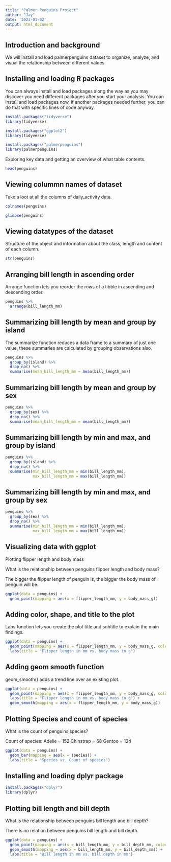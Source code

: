 ```yaml
---
title: "Palmer Penguins Project"
author: "Jay"
date: '2023-01-02'
output: html_document
---
```


## Introduction and background

We will install and load palmerpenguins dataset to organize, analyze, and visual the relationship between different values.

## Installing and loading R packages

You can always install and load packages along the way as you may discover you need different packages after you start your analysis. You can install and load packages now, if another packages needed further, you can do that with specific lines of code anyway.

```r
install.packages("tidyverse")
library(tidyverse)

install.packages("ggplot2")
library(tidyverse)

install.packages("palmerpenguins")
library(palmerpenguins)
```

Exploring key data and getting an overview of what table contents.

```r
head(penguins)
```

## Viewing colummn names of dataset

Take a loot at all the columns of daily_activity data.

```r
colnames(penguins)

glimpse(penguins)
```

## Viewing datatypes of the dataset

Structure of the object and information about the class, length and content of each column.

```r
str(penguins)
```

## Arranging bill length in ascending order

Arrange function lets you reorder the rows of a tibble in ascending and descending order.

```r
penguins %>% 
  arrange(bill_length_mm)
```

## Summarizing bill length by mean and group by island

The summarize function reduces a data frame to a summary of just one value, these summaries are calculated by grouping observations also.

```r
penguins %>% 
  group_by(island) %>% 
  drop_na() %>% 
  summarise(mean_bill_length_mm = mean(bill_length_mm))
```

## Summarizing bill length by mean and group by sex

```r
penguins %>% 
  group_by(sex) %>% 
  drop_na() %>% 
  summarise(mean_bill_length_mm = mean(bill_length_mm))
```

## Summarizing bill length by min and max, and group by island

```r
penguins %>% 
  group_by(island) %>% 
  drop_na() %>% 
  summarise(min_bill_length_mm = min(bill_length_mm), 
            max_bill_length_mm = max(bill_length_mm))
```


## Summarizing bill length by min and max, and group by sex

```r
penguins %>% 
  group_by(sex) %>% 
  drop_na() %>% 
  summarise(min_bill_length_mm = min(bill_length_mm), 
            max_bill_length_mm = max(bill_length_mm))
```

## Visualizing data with ggplot

Plotting flipper length and body mass

What is the relationship between penguins flipper length and body mass? 

The bigger the flipper length of penguin is, the bigger the body mass of penguin will be.

```r
ggplot(data = penguins) +
  geom_point(mapping = aes(x = flipper_length_mm, y = body_mass_g))
```

## Adding color, shape, and title to the plot

Labs function lets you create the plot title and subtitle to explain the main findings.

```r
ggplot(data = penguins) +
  geom_point(mapping = aes(x = flipper_length_mm, y = body_mass_g, color = species, shape = species)) +
  labs(title = "Flipper length in mm vs. body mass in g")
```


## Adding geom smooth function

geom_smooth() adds a trend line over an existing plot.

```r
ggplot(data = penguins) +
  geom_point(mapping = aes(x = flipper_length_mm, y = body_mass_g, color = species, shape = species)) +
  labs(title = "Flipper length in mm vs. body mass in g") +
  geom_smooth(mapping = aes(x = flipper_length_mm, y = body_mass_g))
```


## Plotting Species and count of species

What is the count of penguins species?

Count of species:
Adelie = 152
Chinstrap = 68 
Gentoo = 124

```r
ggplot(data = penguins) +
  geom_bar(mapping = aes(x = species)) +
  labs(title = "Species vs. Count of species") 
```

## Installing and loading dplyr package

```r
install.packages("dplyr")
library(dplyr)
```

## Plotting bill length and bill depth

What is the relationship between penguins bill length and bill depth?

There is no relation between penguins bill length and bill depth.

```r
ggplot(data = penguins) +
  geom_point(mapping = aes(x = bill_length_mm, y = bill_depth_mm, color = species)) +
  geom_smooth(mapping = aes(x = bill_length_mm, y = bill_depth_mm)) +
  labs(title = "Bill length in mm vs. bill depth in mm")
```
